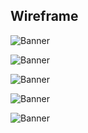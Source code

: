 ## Wireframe

![Banner](/images/wireframe1.png)

![Banner](/images/wireframe2.png)

![Banner](/images/wireframe3.png)

![Banner](/images/wireframe4.png)

![Banner](/images/wireframe5.png)